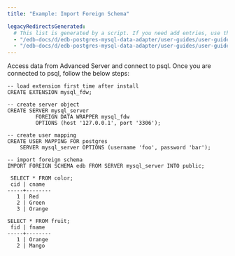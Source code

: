 ```yaml
---
title: "Example: Import Foreign Schema"

legacyRedirectsGenerated:
  # This list is generated by a script. If you need add entries, use the `legacyRedirects` key.
  - "/edb-docs/d/edb-postgres-mysql-data-adapter/user-guides/user-guide/2.5.5/example_import_foreign_schema.html"
  - "/edb-docs/d/edb-postgres-mysql-data-adapter/user-guides/user-guide/latest/example_import_foreign_schema.html"
---
```


<div id="example_import_foreign_schema" class="registered_link"></div>

Access data from Advanced Server and connect to psql. Once you are connected to psql, follow the below steps:

```text
-- load extension first time after install
CREATE EXTENSION mysql_fdw;

-- create server object
CREATE SERVER mysql_server
         FOREIGN DATA WRAPPER mysql_fdw
         OPTIONS (host '127.0.0.1', port '3306');

-- create user mapping
CREATE USER MAPPING FOR postgres
    SERVER mysql_server OPTIONS (username 'foo', password 'bar');

-- import foreign schema
IMPORT FOREIGN SCHEMA edb FROM SERVER mysql_server INTO public;

 SELECT * FROM color;
 cid | cname
-----+--------
   1 | Red
   2 | Green
   3 | Orange

SELECT * FROM fruit;
 fid | fname
-----+--------
   1 | Orange
   2 | Mango
```
